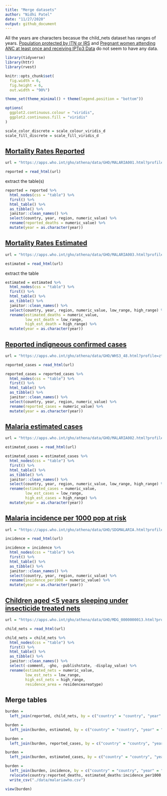 ```yaml
---
title: "Merge datasets"
author: "Nidhi Patel"
date: "11/27/2020"
output: github_document
---
```


All the years are characters becasue the child_nets dataset has ranges of years. [Population protected by ITN or IRS](https://apps.who.int/gho/data/node.main.MALITNIRS?lang=en) and [Pregnant women attending ANC at least once and receiving IPTp3
Data](https://apps.who.int/gho/data/node.main.MALIPTP3?lang=en) do not seem to have any data.


```r
library(tidyverse)
library(httr)
library(rvest)

knitr::opts_chunk$set(
  fig.width = 6,
  fig.height = 6,
  out.width = "90%")

theme_set(theme_minimal() + theme(legend.position = "bottom"))

options(
  ggplot2.continuous.colour = "viridis",
  ggplot2.continuous.fill = "viridis"
)

scale_color_discrete = scale_colour_viridis_d
scale_fill_discrete = scale_fill_viridis_d
```

## [Mortality Rates Reported](https://apps.who.int/gho/athena/data/GHO/MALARIA001.html?profile=ztable&filter=COUNTRY:*)

```r
url = "https://apps.who.int/gho/athena/data/GHO/MALARIA001.html?profile=ztable&filter=COUNTRY:*"

reported = read_html(url)
```

extract the table(s)

```r
reported = reported %>% 
  html_nodes(css = "table") %>% 
  first() %>% 
  html_table() %>%
  as_tibble() %>% 
  janitor::clean_names() %>% 
  select(country, year, region, numeric_value) %>% 
  rename(reported_deaths = numeric_value) %>% 
  mutate(year = as.character(year))
```


## [Mortality Rates Estimated](https://apps.who.int/gho/athena/data/GHO/MALARIA003.html?profile=ztable&filter=COUNTRY:*)

```r
url = "https://apps.who.int/gho/athena/data/GHO/MALARIA003.html?profile=ztable&filter=COUNTRY:*"

estimated = read_html(url)
```

extract the table

```r
estimated = estimated %>% 
  html_nodes(css = "table") %>% 
  first() %>% 
  html_table() %>%
  as_tibble() %>% 
  janitor::clean_names() %>% 
  select(country, year, region, numeric_value, low_range, high_range) %>% 
  rename(estimated_deaths = numeric_value, 
         low_est_death = low_range,
         high_est_death = high_range) %>% 
  mutate(year = as.character(year))
```


## [Reported indigneous confirmed cases](https://apps.who.int/gho/athena/data/GHO/WHS3_48.html?profile=ztable&filter=COUNTRY:*)

```r
url = "https://apps.who.int/gho/athena/data/GHO/WHS3_48.html?profile=ztable&filter=COUNTRY:*"

reported_cases = read_html(url)
```

```r
reported_cases = reported_cases %>% 
  html_nodes(css = "table") %>% 
  first() %>% 
  html_table() %>%
  as_tibble() %>% 
  janitor::clean_names() %>% 
  select(country, year, region, numeric_value) %>% 
  rename(reported_cases = numeric_value) %>% 
  mutate(year = as.character(year))
```

## [Malaria estimated cases](https://apps.who.int/gho/athena/data/GHO/MALARIA002.html?profile=ztable&filter=COUNTRY:*)

```r
url = "https://apps.who.int/gho/athena/data/GHO/MALARIA002.html?profile=ztable&filter=COUNTRY:*"

estimated_cases = read_html(url)
```

```r
estimated_cases = estimated_cases %>% 
  html_nodes(css = "table") %>% 
  first() %>% 
  html_table() %>%
  as_tibble() %>% 
  janitor::clean_names() %>% 
  select(country, year, region, numeric_value, low_range, high_range) %>% 
  rename(estimated_cases = numeric_value, 
         low_est_cases = low_range,
         high_est_cases = high_range) %>% 
  mutate(year = as.character(year))
```

## [Malaria incidence per 1000 pop at risk](https://apps.who.int/gho/athena/data/GHO/SDGMALARIA.html?profile=ztable&filter=COUNTRY:*;REGION:*)

```r
url = "https://apps.who.int/gho/athena/data/GHO/SDGMALARIA.html?profile=ztable&filter=COUNTRY:*;REGION:*"

incidence = read_html(url)
```

```r
incidence = incidence %>% 
  html_nodes(css = "table") %>% 
  first() %>% 
  html_table() %>%
  as_tibble() %>% 
  janitor::clean_names() %>% 
  select(country, year, region, numeric_value) %>% 
  rename(incidence_per1000 = numeric_value) %>% 
  mutate(year = as.character(year))
```


## [Children aged <5 years sleeping under insecticide treated nets](https://apps.who.int/gho/athena/data/GHO/MDG_0000000013.html?profile=ztable&filter=COUNTRY:*;REGION:*)

```r
url = "https://apps.who.int/gho/athena/data/GHO/MDG_0000000013.html?profile=ztable&filter=COUNTRY:*;REGION:*"

child_nets = read_html(url)
```

```r
child_nets = child_nets %>% 
  html_nodes(css = "table") %>% 
  first() %>% 
  html_table() %>%
  as_tibble() %>% 
  janitor::clean_names() %>% 
  select(-comment, -gho, -publishstate, -display_value) %>% 
  rename(estimated_nets = numeric_value, 
         low_est_nets = low_range,
         high_est_nets = high_range,
         residence_area = residenceareatype) 
```


## Merge tables

```r
burden = 
  left_join(reported, child_nets, by = c("country" = "country", "year" = "year", "region" = "region"))

burden = 
  left_join(burden, estimated, by = c("country" = "country", "year" = "year", "region" = "region"))

burden = 
  left_join(burden, reported_cases, by = c("country" = "country", "year" = "year", "region" = "region"))

burden = 
  left_join(burden, estimated_cases, by = c("country" = "country", "year" = "year", "region" = "region"))

burden = 
  left_join(burden, incidence, by = c("country" = "country", "year" = "year", "region" = "region")) %>%
  relocate(country:reported_deaths, estimated_deaths:incidence_per1000, estimated_nets:high_est_nets) %>%
  write_csv("./data/malariawho.csv")

view(burden)
```
